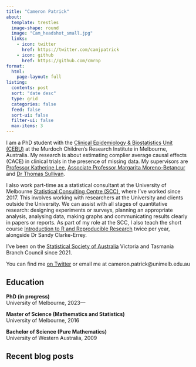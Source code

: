 ```yaml
---
title: "Cameron Patrick"
about:
  template: trestles
  image-shape: round
  image: "Cam_headshot_small.jpg"
  links:
    - icon: twitter
      href: https://twitter.com/camjpatrick
    - icon: github
      href: https://github.com/cmrnp
format:
  html:
    page-layout: full
listing:
  contents: post
  sort: "date desc"
  type: grid
  categories: false
  feed: false
  sort-ui: false
  filter-ui: false
  max-items: 3
---
```


I am a PhD student with the [Clinical Epidemiology & Biostatistics Unit (CEBU)](https://www.mcri.edu.au/research/research-areas/population-health/clinical-epidemiology-biostatistics-cebu) at the Murdoch Children's Research Institute in Melbourne, Australia. My research is about estimating complier average causal effects (CACE) in clinical trials in the presence of missing data. My supervisors are [Professor Katherine Lee](https://www.mcri.edu.au/researcher-details/katherine-lee), [Associate Professor Margarita Moreno-Betancur](https://www.mcri.edu.au/researcher-details/margarita-moreno-betancur) and [Dr Thomas Sullivan](https://research.sahmri.org.au/en/persons/thomas-sullivan).

I also work part-time as a statistical consultant at the University of Melbourne [Statistical Consulting Centre (SCC)](https://scc.ms.unimelb.edu.au/), where I've worked since 2017. This involves working with researchers at the University and clients outside the University. We can assist with all stages of quantitative research: designing experiments or surveys, planning an appropriate analysis, analysing data, making graphs and communicating results clearly in papers or reports. As part of my role at the SCC, I also teach the short course [Introduction to R and Reproducible Research](https://scc.ms.unimelb.edu.au/statistics-courses/course-listing/research-and-r) twice per year, alongside Dr Sandy Clarke-Errey.

I've been on the [Statistical Society of Australia](https://statsoc.org.au/) Victoria and Tasmania Branch Council since 2021.

You can find me [on Twitter](https://twitter.com/camjpatrick) or email me at cameron.patrick@unimelb.edu.au

## Education

**PhD (in progress)**<br>
University of Melbourne, 2023---<br>

**Master of Science (Mathematics and Statistics)**<br>
University of Melbourne, 2016

**Bachelor of Science (Pure Mathematics)**<br>
University of Western Australia, 2009

## Recent blog posts

